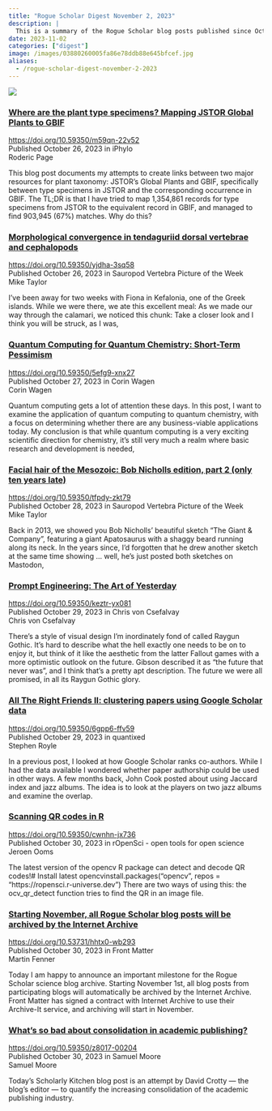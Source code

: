 ```yaml
---
title: "Rogue Scholar Digest November 2, 2023"
description: |
  This is a summary of the Rogue Scholar blog posts published since October 26, 2023.
date: 2023-11-02
categories: ["digest"]
image: /images/03880260005fa86e78ddb88e645bfcef.jpg
aliases: 
  - /rogue-scholar-digest-november-2-2023
---
```


![](/images/03880260005fa86e78ddb88e645bfcef.jpg)

### [Where are the plant type specimens? Mapping JSTOR Global Plants to GBIF](https://doi.org/10.59350/m59qn-22v52)
| <https://doi.org/10.59350/m59qn-22v52>
| Published October 26, 2023 in iPhylo
| Roderic Page

This blog post documents my attempts to create links between two major resources for plant taxonomy: JSTOR’s Global Plants and GBIF, specifically between type specimens in JSTOR and the corresponding occurrence in GBIF. The TL;DR is that I have tried to map 1,354,861 records for type specimens from JSTOR to the equivalent record in GBIF, and managed to find 903,945 (67%) matches. Why do this?

### [Morphological convergence in tendaguriid dorsal vertebrae and cephalopods](https://doi.org/10.59350/yjdha-3sq58)
| <https://doi.org/10.59350/yjdha-3sq58>
| Published October 26, 2023 in Sauropod Vertebra Picture of the Week
| Mike Taylor

I’ve been away for two weeks with Fiona in Kefalonia, one of the Greek islands. While we were there, we ate this excellent meal: As we made our way through the calamari, we noticed this chunk: Take a closer look and I think you will be struck, as I was,

### [Quantum Computing for Quantum Chemistry: Short-Term Pessimism](https://doi.org/10.59350/5efg9-xnx27)
| <https://doi.org/10.59350/5efg9-xnx27>
| Published October 27, 2023 in Corin Wagen
| Corin Wagen

Quantum computing gets a lot of attention these days. In this post, I want to examine the application of quantum computing to quantum chemistry, with a focus on determining whether there are any business-viable applications today. My conclusion is that while quantum computing is a very exciting scientific direction for chemistry, it’s still very much a realm where basic research and development is needed,

### [Facial hair of the Mesozoic: Bob Nicholls edition, part 2 (only ten years late)](https://doi.org/10.59350/tfpdy-zkt79)
| <https://doi.org/10.59350/tfpdy-zkt79>
| Published October 28, 2023 in Sauropod Vertebra Picture of the Week
| Mike Taylor

Back in 2013, we showed you Bob Nicholls’ beautiful sketch “The Giant & Company”, featuring a giant Apatosaurus with a shaggy beard running along its neck. In the years since, I’d forgotten that he drew another sketch at the same time showing … well, he’s just posted both sketches on Mastodon,

### [Prompt Engineering: The Art of Yesterday](https://doi.org/10.59350/keztr-yx081)
| <https://doi.org/10.59350/keztr-yx081>
| Published October 29, 2023 in Chris von Csefalvay
| Chris von Csefalvay

There’s a style of visual design I’m inordinately fond of called Raygun Gothic. It’s hard to describe what the hell exactly one needs to be on to enjoy it, but think of it like the aesthetic from the latter Fallout games with a more optimistic outlook on the future. Gibson described it as “the future that never was”, and I think that’s a pretty apt description. The future we were all promised, in all its Raygun Gothic glory.

### [All The Right Friends II: clustering papers using Google Scholar data](https://doi.org/10.59350/6gpp6-ffv5)
| <https://doi.org/10.59350/6gpp6-ffv59>
| Published October 29, 2023 in quantixed
| Stephen Royle

In a previous post, I looked at how Google Scholar ranks co-authors. While I had the data available I wondered whether paper authorship could be used in other ways. A few months back, John Cook posted about using Jaccard index and jazz albums. The idea is to look at the players on two jazz albums and examine the overlap.

### [Scanning QR codes in R](https://doi.org/10.59350/cwnhn-jx736)
| <https://doi.org/10.59350/cwnhn-jx736>
| Published October 30, 2023 in rOpenSci - open tools for open science
| Jeroen Ooms

The latest version of the opencv R package can detect and decode QR codes!# Install latest opencvinstall.packages("opencv", repos = "https://ropensci.r-universe.dev") There are two ways of using this: the ocv_qr_detect function tries to find the QR in an image file.

### [Starting November, all Rogue Scholar blog posts will be archived by the Internet Archive](https://doi.org/10.53731/hhtx0-wb293)
| <https://doi.org/10.53731/hhtx0-wb293>
| Published October 30, 2023 in Front Matter
| Martin Fenner

Today I am happy to announce an important milestone for the Rogue Scholar science blog archive. Starting November 1st, all blog posts from participating blogs will automatically be archived by the Internet Archive. Front Matter has signed a contract with Internet Archive to use their Archive-It service, and archiving will start in November.

### [What’s so bad about consolidation in academic publishing?](https://doi.org/10.59350/z8017-00204)
| <https://doi.org/10.59350/z8017-00204>
| Published October 30, 2023 in Samuel Moore
| Samuel Moore

Today’s Scholarly Kitchen blog post is an attempt by David Crotty — the blog’s editor — to quantify the increasing consolidation of the academic publishing industry.
